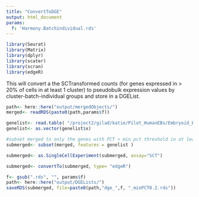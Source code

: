 ```yaml
---
title: "ConvertToDGE"
output: html_document
params:
  f: 'Harmony.Batchindividual.rds'
---
```

```r
library(Seurat)
library(Matrix)
library(dplyr)
library(scater)
library(scran)
library(edgeR)
```
This will convert a the SCTransformed counts (for genes expressed in > 20% of cells in at least 1 cluster) to pseudobulk expression values by cluster-batch-individual groups and store in a DGEList.

```r
path<- here::here("output/mergedObjects/")
merged<- readRDS(paste0(path,params$f))
```

```r
genelist<- read.table( "/project2/gilad/katie/Pilot_HumanEBs/Embryoid_Body_Pilot_Workflowr/output/GeneLists_by_minPCT/genelist.PCTthresh0.2_Harmony.Batchindividual.rds_SCT_snn_res.0.1.txt")
genelist<- as.vector(genelist$x)
```


```r
#subset merged to only the genes with PCT > min pct threshold in at least 1 cluster
submerged<- subset(merged, features = genelist )
```

```r
submerged<- as.SingleCellExperiment(submerged, assay="SCT")
```


```r
submerged<- convertTo(submerged, type= "edgeR")
```


```r
f<- gsub(".rds", "", params$f)
path<- here::here("output/DGELists/")
saveRDS(submerged, file=paste0(path,"dge_",f, "_minPCT0.2.rds")) 
```


